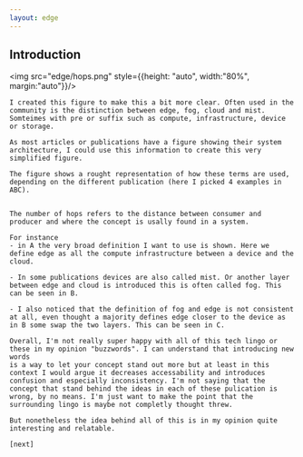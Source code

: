 ```yaml
---
layout: edge
---
```


## Introduction

<img src="edge/hops.png" style={{height: "auto", width:"80%", margin:"auto"}}/>

<Navbar sections={false} />

<Note>

    I created this figure to make this a bit more clear. Often used in the community is the distinction between edge, fog, cloud and mist. Somteimes with pre or suffix such as compute, infrastructure, device or storage.

    As most articles or publications have a figure showing their system architecture, I could use this information to create this very simplified figure.

    The figure shows a rought representation of how these terms are used, depending on the different publication (here I picked 4 examples in ABC).
    
    
    The number of hops refers to the distance between consumer and producer and where the concept is usally found in a system.

    For instance 
    - in A the very broad definition I want to use is shown. Here we define edge as all the compute infrastructure between a device and the cloud.

    - In some publications devices are also called mist. Or another layer between edge and cloud is introduced this is often called fog. This can be seen in B.

    - I also noticed that the definition of fog and edge is not consistent at all, even thought a majority defines edge closer to the device as in B some swap the two layers. This can be seen in C.

    Overall, I'm not really super happy with all of this tech lingo or these in my opinion "buzzwords". I can understand that introducing new words
    is a way to let your concept stand out more but at least in this context I would argue it decreases accessability and introduces confusion and especially inconsistency. I'm not saying that the concept that stand behind the ideas in each of these pulication is wrong, by no means. I'm just want to make the point that the surrounding lingo is maybe not completly thought threw.

    But nonetheless the idea behind all of this is in my opinion quite interesting and relatable.

    [next]

</Note>
